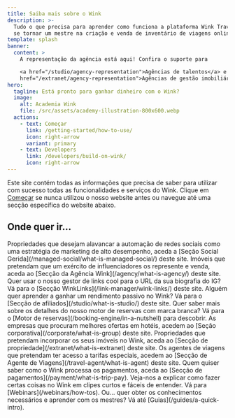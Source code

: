 ```yaml
---
title: Saiba mais sobre o Wink
description: >-
  Tudo o que precisa para aprender como funciona a plataforma Wink Travel e como
  se tornar um mestre na criação e venda de inventário de viagens online.
template: splash
banner:
  content: >
    A representação da agência está aqui! Confira o suporte para

    <a href="/studio/agency-representation">Agências de talentos</a> e <a
    href="/extranet/agency-representation">Agências de gestão imobiliária</a>.
hero:
  tagline: Está pronto para ganhar dinheiro com o Wink?
  image:
    alt: Academia Wink
    file: /src/assets/academy-illustration-800x600.webp
  actions:
    - text: Começar
      link: /getting-started/how-to-use/
      icon: right-arrow
      variant: primary
    - text: Developers
      link: /developers/build-on-wink/
      icon: right-arrow
---
```


Este site contém todas as informações que precisa de saber para utilizar com sucesso todas as funcionalidades e serviços do Wink. Clique em [Começar](/getting-started/how-to-use) se nunca utilizou o nosso website antes ou navegue até uma secção específica do website abaixo.

## Onde quer ir...

<CardGrid stagger>
  <Card title="Social Gerido" icon="seti:info">
    Propriedades que desejam alavancar a automação de redes sociais como uma estratégia de marketing de alto desempenho, aceda a [Seção Social Gerida](/managed-social/what-is-managed-social/) deste site.
  </Card>

  <Card title="Agência Wink" icon="seti:info">
    Imóveis que pretendam que um exército de influenciadores os represente e venda, aceda ao [Secção da Agência Wink](/agency/what-is-agency/) deste site.
  </Card>

  <Card title="WinkLinks" icon="seti:info">
    Quer usar o nosso gestor de links cool para o URL da sua biografia do IG? Vá para o [Secção WinkLinks](/link-manager/wink-links/) deste site.
  </Card>

  <Card title="Afiliados" icon="seti:info">
    Alguém quer aprender a ganhar um rendimento passivo no Wink? Vá para o [Secção de afiliados](/studio/what-is-studio/) deste site.
  </Card>

  <Card title="Motor de reservas" icon="seti:info">
    Quer saber mais sobre os detalhes do nosso motor de reservas com marca branca? Vá para o [Motor de reservas](/booking-engine/in-a-nutshell) para descobrir.
  </Card>

  <Card title="Corporações" icon="seti:info">
    As empresas que procuram melhores ofertas em hotéis, acedem ao [Seção corporativa](/corporate/what-is-group) deste site.
  </Card>

  <Card title="Propriedades" icon="seti:info">
    Propriedades que pretendam incorporar os seus imóveis no Wink, aceda ao [Secção de propriedade](/extranet/what-is-extranet) deste site.
  </Card>

  <Card title="Agentes de viagens" icon="seti:info">
    Os agentes de viagens que pretendam ter acesso a tarifas especiais, acedem ao [Secção de Agente de Viagens](/travel-agent/what-is-agent) deste site.
  </Card>

  <Card title="Pagamentos" icon="seti:info">
    Quem quiser saber como o Wink processa os pagamentos, aceda ao [Secção de pagamentos](/payment/what-is-trip-pay).
  </Card>

  <Card title="Webinars" icon="seti:info">
    Veja-nos a explicar como fazer certas coisas no Wink em clipes curtos e fáceis de entender. Vá para [Webinars](/webinars/how-tos).
  </Card>

  <Card title="Guias" icon="seti:info">
    Ou... quer obter os conhecimentos necessários e aprender com os mestres? Vá até [Guias](/guides/a-quick-intro).
  </Card>
</CardGrid>

